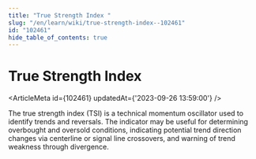 ```yaml
---
title: "True Strength Index "
slug: "/en/learn/wiki/true-strength-index--102461"
id: "102461"
hide_table_of_contents: true
---
```



# True Strength Index 

<ArticleMeta id={102461} updatedAt={'2023-09-26 13:59:00'} />
<div className='border-solid border-b border-t-0 my-4 border-[var(--ifm-color-gray-300)]' />

The true strength index (TSI) is a technical momentum oscillator used to identify trends and reversals. The indicator may be useful for determining overbought and oversold conditions, indicating potential trend direction changes via centerline or signal line crossovers, and warning of trend weakness through divergence.
